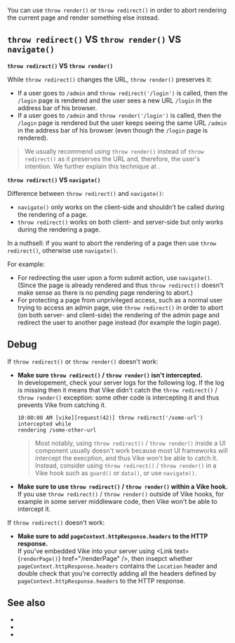 
You can use <Link href="/render">`throw render()`</Link> or <Link href="/redirect">`throw redirect()`</Link> in order to abort rendering the current page and render something else instead.


## `throw redirect()` VS `throw render()` VS `navigate()`

**`throw redirect()` VS `throw render()`**

While <Link href="/redirect">`throw redirect()`</Link> changes the URL, <Link href="/render">`throw render()`</Link> preserves it:
 - If a user goes to `/admin` and `throw redirect('/login')` is called, then the `/login` page is rendered and the user sees a new URL `/login` in the address bar of his browser.
 - If a user goes to `/admin` and `throw render('/login')` is called, then the `/login` page is rendered but the user keeps seeing the same URL `/admin` in the address bar of his browser (even though the `/login` page is rendered).

> We usually recommend using `throw render()` instead of `throw redirect()` as it preserves the URL and, therefore, the user's intention. We further explain this technique at <Link href="/auth#login-flow" />.

**`throw redirect()` VS `navigate()`**

Difference between `throw redirect()` and <Link href="/navigate">`navigate()`</Link>:
 - `navigate()` only works on the client-side and shouldn't be called during the rendering of a page.
 - `throw redirect()` works on both client- and server-side but only works during the rendering a page.

In a nuthsell: if you want to abort the rendering of a page then use `throw redirect()`, otherwise use `navigate()`.

For example:
 - For redirecting the user upon a form submit action, use `navigate()`. (Since the page is already rendered and thus `throw redirect()` doesn't make sense as there is no pending page rendering to abort.)
 - For protecting a page from unprivileged access, such as a normal user trying to access an admin page, use `throw redirect()` in order to abort (on both server- and client-side) the rendering of the admin page and redirect the user to another page instead (for example the login page).


## Debug

If `throw redirect()` or `throw render()` doesn't work:
 - **Make sure `throw redirect()` / `throw render()` isn't intercepted.**  
   In developement, check your server logs for the following log. If the log is missing then it means that Vike didn't catch the `throw redirect()` / `throw render()` exception: some other code is intercepting it and thus prevents Vike from catching it.
   ```
   10:00:00 AM [vike][request(42)] throw redirect('/some-url') intercepted while
   rendering /some-other-url
   ```
   > Most notably, using `throw redirect()` / `throw render()` inside a UI component usually doesn't work because most <Link href="/ui-framework">UI frameworks</Link> will intercept the execption, and thus Vike won't be able to catch it. Instead, consider using `throw redirect()` / `throw render()` in a Vike hook such as <Link href="/guard">`guard()`</Link> or <Link href="/data">`data()`</Link>, or use <Link href="/navigate">`navigate()`</Link>.
 - **Make sure to use `throw redirect()` / `throw render()` within a Vike hook.**  
   If you use `throw redirect()` / `throw render()` outside of Vike hooks, for example in some server middleware code, then Vike won't be able to intercept it.

If `throw redirect()` doesn't work:
 - **Make sure to add `pageContext.httpResponse.headers` to the HTTP response.**  
   If you've embedded Vike into your server using <Link text={<code>renderPage()</code>} href="/renderPage" />, then insepct whether `pageContext.httpResponse.headers` contains the `Location` header and double check that you're correctly adding all the headers defined by `pageContext.httpResponse.headers` to the HTTP response.


## See also

 - <Link href="/redirect" />
 - <Link href="/render" />
 - <Link href="/navigate" />
